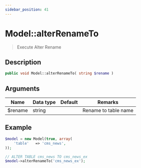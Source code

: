 ```yaml
---
sidebar_position: 41
---
```


# Model::alterRenameTo

> Execute Alter Rename


## Description

```php
public void Model::alterRenameTo( string $rename )
```

## Arguments

| Name    | Data type | Default | Remarks              |
| ------- | --------- | ------- | -------------------- |
| $rename | string    |         | Rename to table name |


## Example

```php title="Controller"
$model = new Model(true, array(
    'table'   => 'cms_news',
));

// ALTER TABLE cms_news TO cms_news_ex
$model->alterRenameTo('cms_news_ex');
```